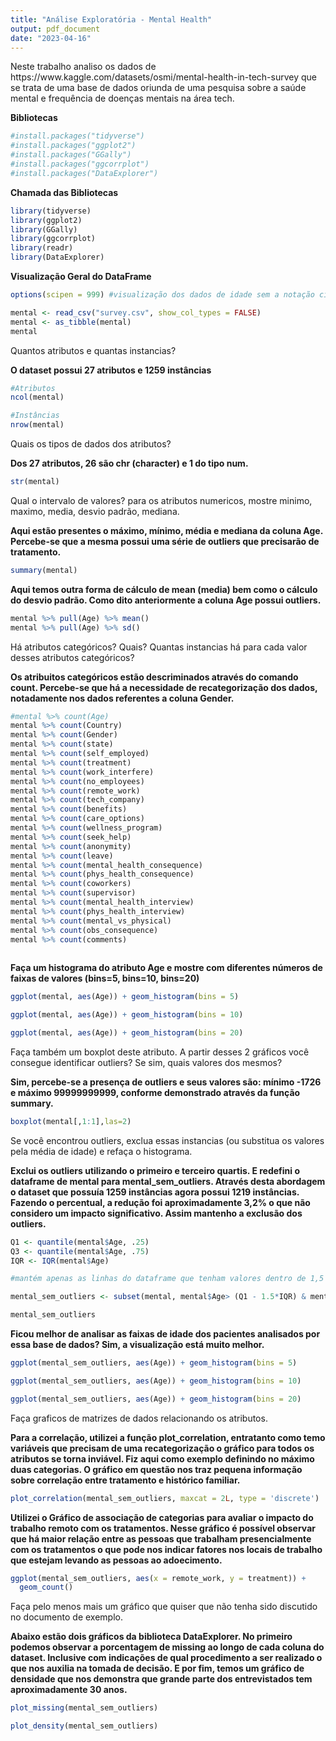 ---
title: "Análise Exploratória - Mental Health"
output: pdf_document
date: "2023-04-16"
---

Neste trabalho analiso os dados de https://www.kaggle.com/datasets/osmi/mental-health-in-tech-survey que se trata de uma base de dados oriunda de uma pesquisa sobre a saúde mental e frequência de doenças mentais na área tech.


**Bibliotecas**

``` {r include=TRUE} 

#install.packages("tidyverse")
#install.packages("ggplot2")
#install.packages("GGally")
#install.packages("ggcorrplot")
#install.packages("DataExplorer")

```

**Chamada das Bibliotecas**

``` {r include=TRUE}    
library(tidyverse)
library(ggplot2)
library(GGally)
library(ggcorrplot)
library(readr)
library(DataExplorer)

```

**Visualização Geral do DataFrame**

``` {r}
options(scipen = 999) #visualização dos dados de idade sem a notação científica

mental <- read_csv("survey.csv", show_col_types = FALSE)
mental <- as_tibble(mental)
mental
```

Quantos atributos e quantas instancias? 

**O dataset possui 27 atributos e 1259 instâncias**

``` {r}
#Atributos
ncol(mental)

#Instâncias
nrow(mental) 

```
Quais os tipos de dados dos atributos?

**Dos 27 atributos, 26 são chr (character) e 1 do tipo num.**

```{r}
str(mental) 
```
Qual o intervalo de valores? para os atributos numericos, mostre minimo, maximo, media, desvio padrão, mediana.

**Aqui estão presentes o máximo, mínimo, média e mediana da coluna Age. Percebe-se que a mesma possui uma série de outliers que precisarão de tratamento.**

```{r}
summary(mental)
```

**Aqui temos outra forma de cálculo de mean (media) bem como o cálculo do desvio padrão. Como dito anteriormente a coluna Age possui outliers.**

```{r}
mental %>% pull(Age) %>% mean()
mental %>% pull(Age) %>% sd()
```
Há atributos categóricos? Quais? Quantas instancias há para cada valor desses atributos
categóricos?

**Os atribuitos categóricos estão descriminados através do comando count. Percebe-se que há a necessidade de recategorização dos dados, notadamente nos dados referentes a coluna Gender.** 

```{r}
#mental %>% count(Age)
mental %>% count(Country)
mental %>% count(Gender)
mental %>% count(state)
mental %>% count(self_employed)
mental %>% count(treatment)
mental %>% count(work_interfere)
mental %>% count(no_employees)
mental %>% count(remote_work)
mental %>% count(tech_company)      
mental %>% count(benefits)   
mental %>% count(care_options)  
mental %>% count(wellness_program)   
mental %>% count(seek_help)        
mental %>% count(anonymity)            
mental %>% count(leave)
mental %>% count(mental_health_consequence)
mental %>% count(phys_health_consequence)
mental %>% count(coworkers)
mental %>% count(supervisor)
mental %>% count(mental_health_interview)
mental %>% count(phys_health_interview)
mental %>% count(mental_vs_physical)
mental %>% count(obs_consequence)
mental %>% count(comments)
                   
```

**Faça um histograma do atributo Age e mostre com diferentes números de faixas de valores
(bins=5, bins=10, bins=20)**

```{r}
ggplot(mental, aes(Age)) + geom_histogram(bins = 5)
```

```{r}
ggplot(mental, aes(Age)) + geom_histogram(bins = 10)
```

```{r}
ggplot(mental, aes(Age)) + geom_histogram(bins = 20)
```

Faça também um boxplot deste atributo. A partir desses 2 gráficos você consegue identificar
outliers? Se sim, quais valores dos mesmos?

**Sim, percebe-se a presença de outliers e seus valores são: mínimo -1726 e máximo 99999999999, conforme demonstrado através da função summary.**

```{r}
boxplot(mental[,1:1],las=2)
```
Se você encontrou outliers, exclua essas instancias (ou substitua os valores pela média de idade) e refaça o histograma.

**Exclui os outliers utilizando o primeiro e terceiro quartis. E redefini o dataframe de mental para mental_sem_outliers. Através desta abordagem o dataset que possuía 1259 instâncias agora possui 1219 instâncias. Fazendo o percentual, a redução foi aproximadamente 3,2% o que não considero um impacto significativo. Assim mantenho a exclusão dos outliers.**

```{r}
Q1 <- quantile(mental$Age, .25)
Q3 <- quantile(mental$Age, .75)
IQR <- IQR(mental$Age)

#mantém apenas as linhas do dataframe que tenham valores dentro de 1,5 * IQR de Q1 e Q3

mental_sem_outliers <- subset(mental, mental$Age> (Q1 - 1.5*IQR) & mental$Age< (Q3 + 1.5*IQR))

mental_sem_outliers
```
**Ficou melhor de analisar as faixas de idade dos pacientes analisados por essa base de dados? Sim, a visualização está muito melhor.**

```{r}
ggplot(mental_sem_outliers, aes(Age)) + geom_histogram(bins = 5)
```
```{r}
ggplot(mental_sem_outliers, aes(Age)) + geom_histogram(bins = 10)
```


```{r}
ggplot(mental_sem_outliers, aes(Age)) + geom_histogram(bins = 20)
```
Faça graficos de matrizes de dados relacionando os atributos.

**Para a correlação, utilizei a função plot_correlation, entratanto como temo variáveis que precisam de uma recategorização o gráfico para todos os atributos se torna inviável. Fiz aqui como exemplo definindo no máximo duas categorias. O gráfico em questão nos traz pequena informação sobre correlação entre tratamento e histórico familiar.**


```{r}
plot_correlation(mental_sem_outliers, maxcat = 2L, type = 'discrete')
```

**Utilizei o Gráfico de associação de categorias para avaliar o impacto do trabalho remoto com os tratamentos. Nesse gráfico é possível observar que há maior relação entre as pessoas que trabalham presencialmente com os tratamentos o que pode nos indicar fatores nos locais de trabalho que estejam levando as pessoas ao adoecimento.**

```{r}
ggplot(mental_sem_outliers, aes(x = remote_work, y = treatment)) + 
  geom_count()
```

Faça pelo menos mais um gráfico que quiser que não tenha sido discutido no documento de
exemplo.

**Abaixo estão dois gráficos da biblioteca DataExplorer. No primeiro podemos observar a porcentagem de missing ao longo de cada coluna do dataset. Inclusive com indicações de qual procedimento a ser realizado o que nos auxilia na tomada de decisão. 
E por fim, temos um gráfico de densidade que nos demonstra que grande parte dos entrevistados tem aproximadamente 30 anos.**

```{r}
plot_missing(mental_sem_outliers) 
```


```{r}
plot_density(mental_sem_outliers)
```